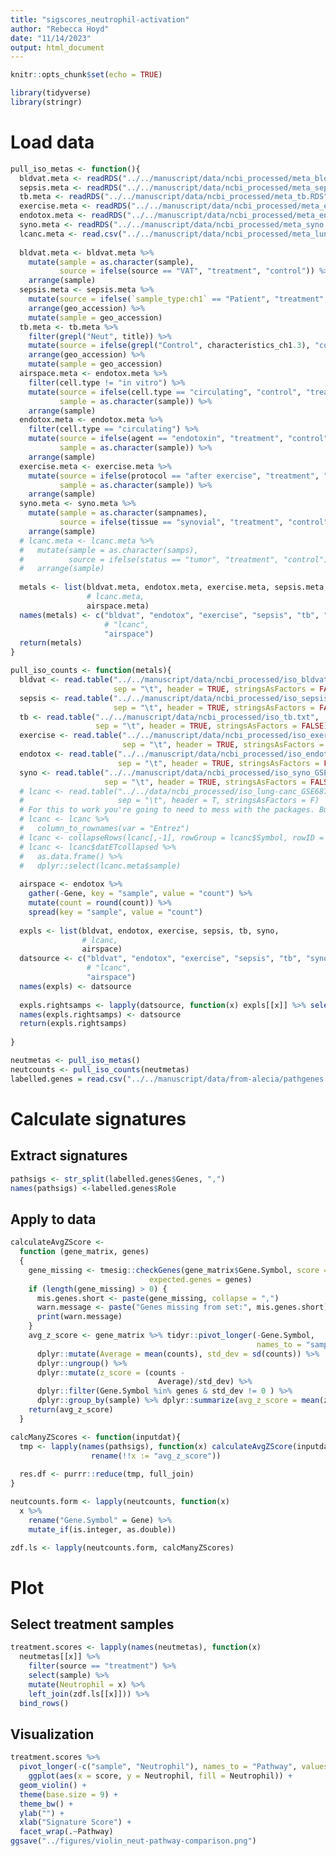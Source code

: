 ```yaml
---
title: "sigscores_neutrophil-activation"
author: "Rebecca Hoyd"
date: "11/14/2023"
output: html_document
---
```


```r
knitr::opts_chunk$set(echo = TRUE)

library(tidyverse)
library(stringr)
```

# Load data

```r
pull_iso_metas <- function(){
  bldvat.meta <- readRDS("../../manuscript/data/ncbi_processed/meta_bldvat.RDS")
  sepsis.meta <- readRDS("../../manuscript/data/ncbi_processed/meta_sepsis.RDS")
  tb.meta <- readRDS("../../manuscript/data/ncbi_processed/meta_tb.RDS")
  exercise.meta <- readRDS("../../manuscript/data/ncbi_processed/meta_exercise.RDS")
  endotox.meta <- readRDS("../../manuscript/data/ncbi_processed/meta_endotox.RDS")
  syno.meta <- readRDS("../../manuscript/data/ncbi_processed/meta_syno.RDS")
  lcanc.meta <- read.csv("../../manuscript/data/ncbi_processed/meta_lung-canc.csv", stringsAsFactors = F)
  
  bldvat.meta <- bldvat.meta %>%
    mutate(sample = as.character(sample),
           source = ifelse(source == "VAT", "treatment", "control")) %>%
    arrange(sample)
  sepsis.meta <- sepsis.meta %>%
    mutate(source = ifelse(`sample_type:ch1` == "Patient", "treatment", "control")) %>%
    arrange(geo_accession) %>%
    mutate(sample = geo_accession)
  tb.meta <- tb.meta %>%
    filter(grepl("Neut", title)) %>%
    mutate(source = ifelse(grepl("Control", characteristics_ch1.3), "control", "treatment")) %>% 
    arrange(geo_accession) %>%
    mutate(sample = geo_accession)
  airspace.meta <- endotox.meta %>%
    filter(cell.type != "in vitro") %>%
    mutate(source = ifelse(cell.type == "circulating", "control", "treatment"),
           sample = as.character(sample)) %>%
    arrange(sample)
  endotox.meta <- endotox.meta %>%
    filter(cell.type == "circulating") %>%
    mutate(source = ifelse(agent == "endotoxin", "treatment", "control"),
           sample = as.character(sample)) %>%
    arrange(sample)
  exercise.meta <- exercise.meta %>%
    mutate(source = ifelse(protocol == "after exercise", "treatment", "control"),
           sample = as.character(sample)) %>%
    arrange(sample)
  syno.meta <- syno.meta %>%
    mutate(sample = as.character(sampnames),
           source = ifelse(tissue == "synovial", "treatment", "control")) %>%
    arrange(sample)
  # lcanc.meta <- lcanc.meta %>%
  #   mutate(sample = as.character(samps),
  #          source = ifelse(status == "tumor", "treatment", "control")) %>%
  #   arrange(sample)
  
  metals <- list(bldvat.meta, endotox.meta, exercise.meta, sepsis.meta, tb.meta, syno.meta, 
                 # lcanc.meta,
                 airspace.meta)
  names(metals) <- c("bldvat", "endotox", "exercise", "sepsis", "tb", "syno",
                     # "lcanc", 
                     "airspace")
  return(metals)
}

pull_iso_counts <- function(metals){
  bldvat <- read.table("../../manuscript/data/ncbi_processed/iso_bldvat.txt", 
                       sep = "\t", header = TRUE, stringsAsFactors = FALSE)
  sepsis <- read.table("../../manuscript/data/ncbi_processed/iso_sepsis.txt",
                       sep = "\t", header = TRUE, stringsAsFactors = FALSE)
  tb <- read.table("../../manuscript/data/ncbi_processed/iso_tb.txt",
                   sep = "\t", header = TRUE, stringsAsFactors = FALSE)
  exercise <- read.table("../../manuscript/data/ncbi_processed/iso_exercise.txt",
                         sep = "\t", header = TRUE, stringsAsFactors = FALSE)
  endotox <- read.table("../../manuscript/data/ncbi_processed/iso_endotox.txt",
                        sep = "\t", header = TRUE, stringsAsFactors = FALSE)
  syno <- read.table("../../manuscript/data/ncbi_processed/iso_syno_GSE116899.txt",
                     sep = "\t", header = TRUE, stringsAsFactors = FALSE)
  # lcanc <- read.table("../../data/ncbi_processed/iso_lung-canc_GSE68795.txt", 
  #                     sep = "\t", header = T, stringsAsFactors = F)
  # For this to work you're going to need to mess with the packages. But we are excluding lcanc anyway.
  # lcanc <- lcanc %>%
  #   column_to_rownames(var = "Entrez")
  # lcanc <- collapseRows(lcanc[,-1], rowGroup = lcanc$Symbol, rowID = rownames(lcanc))
  # lcanc <- lcanc$datETcollapsed %>%
  #   as.data.frame() %>%
  #   dplyr::select(lcanc.meta$sample)
  
  airspace <- endotox %>%
    gather(-Gene, key = "sample", value = "count") %>%
    mutate(count = round(count)) %>%
    spread(key = "sample", value = "count")
  
  expls <- list(bldvat, endotox, exercise, sepsis, tb, syno,
                # lcanc,
                airspace)
  datsource <- c("bldvat", "endotox", "exercise", "sepsis", "tb", "syno", 
                 # "lcanc",
                 "airspace")
  names(expls) <- datsource
  
  expls.rightsamps <- lapply(datsource, function(x) expls[[x]] %>% select(c("Gene", metals[[x]]$sample)))
  names(expls.rightsamps) <- datsource
  return(expls.rightsamps)
  
}
```

```r
neutmetas <- pull_iso_metas()
neutcounts <- pull_iso_counts(neutmetas)
labelled.genes = read.csv("../../manuscript/data/from-alecia/pathgenes.csv", stringsAsFactors = F)
```

# Calculate signatures

## Extract signatures

```r
pathsigs <- str_split(labelled.genes$Genes, ",")
names(pathsigs) <-labelled.genes$Role
```

## Apply to data

```r
calculateAvgZScore <-
  function (gene_matrix, genes) 
  {
    gene_missing <- tmesig::checkGenes(gene_matrix$Gene.Symbol, score = NULL, 
                               expected.genes = genes)
    if (length(gene_missing) > 0) {
      mis.genes.short <- paste(gene_missing, collapse = ",")
      warn.message <- paste("Genes missing from set:", mis.genes.short)
      print(warn.message)
    }
    avg_z_score <- gene_matrix %>% tidyr::pivot_longer(-Gene.Symbol, 
                                                       names_to = "sample", values_to = "counts") %>% dplyr::group_by(Gene.Symbol) %>% 
      dplyr::mutate(Average = mean(counts), std_dev = sd(counts)) %>% 
      dplyr::ungroup() %>%
      dplyr::mutate(z_score = (counts - 
                                 Average)/std_dev) %>%
      dplyr::filter(Gene.Symbol %in% genes & std_dev != 0 ) %>%
      dplyr::group_by(sample) %>% dplyr::summarize(avg_z_score = mean(z_score))
    return(avg_z_score)
  }

calcManyZScores <- function(inputdat){
  tmp <- lapply(names(pathsigs), function(x) calculateAvgZScore(inputdat, pathsigs[[x]]) %>%
                  rename(!!x := "avg_z_score"))
  
  res.df <- purrr::reduce(tmp, full_join)
}
```

```r
neutcounts.form <- lapply(neutcounts, function(x) 
  x %>%
    rename("Gene.Symbol" = Gene) %>%
    mutate_if(is.integer, as.double))

zdf.ls <- lapply(neutcounts.form, calcManyZScores)
```

# Plot

## Select treatment samples

```r
treatment.scores <- lapply(names(neutmetas), function(x)
  neutmetas[[x]] %>%
    filter(source == "treatment") %>%
    select(sample) %>%
    mutate(Neutrophil = x) %>%
    left_join(zdf.ls[[x]])) %>%
  bind_rows()
```

## Visualization

```r
treatment.scores %>%
  pivot_longer(-c("sample", "Neutrophil"), names_to = "Pathway", values_to = "score") %>%
    ggplot(aes(x = score, y = Neutrophil, fill = Neutrophil)) +
  geom_violin() +
  theme(base.size = 9) +
  theme_bw() +
  ylab("") +
  xlab("Signature Score") +
  facet_wrap(.~Pathway)
ggsave("../figures/violin_neut-pathway-comparison.png")
```